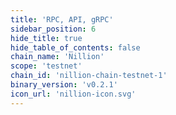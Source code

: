 ```yaml
---
title: 'RPC, API, gRPC'
sidebar_position: 6
hide_title: true
hide_table_of_contents: false
chain_name: 'Nillion'
scope: 'testnet'
chain_id: 'nillion-chain-testnet-1'
binary_version: 'v0.2.1'
icon_url: 'nillion-icon.svg'
---
```



<PageTitle
  iconUrl="img/nillion-icon.svg"
  title="Nillion Public Endpoints"
  chainId="nillion-chain-testnet-1"
  version="v0.2.1"
/>

<Endpoints
  api="https://nillion-t-api.noders.services"
  rpc="https://nillion-t-rpc.noders.services"
  grpc="https://nillion-t-grpc.noders.services:443"
  jsonRpc=""
/>
